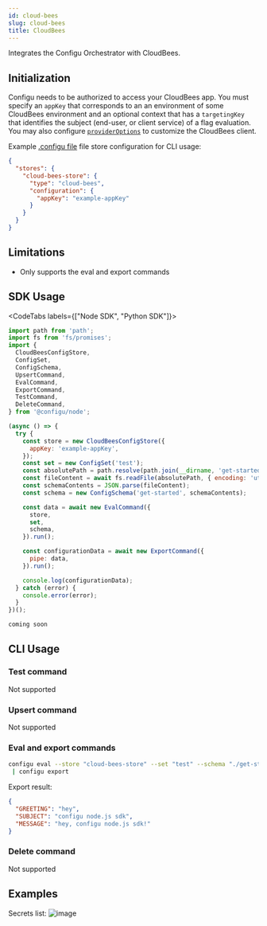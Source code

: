 ```yaml
---
id: cloud-bees
slug: cloud-bees
title: CloudBees
---
```


Integrates the Configu Orchestrator with CloudBees.

## Initialization

Configu needs to be authorized to access your CloudBees app. You must specify an `appKey` that corresponds to an an environment of some CloudBees environment and an optional context that has a `targetingKey` that identifies the subject (end-user, or client service) of a flag evaluation. You may also configure [`providerOptions`](https://github.com/DefinitelyTyped/DefinitelyTyped/blob/dc3f51b89bf7741b8d327311321ab6db041aa88d/types/rox-node/index.d.ts#L35C35-L35C35) to customize the CloudBees client.

Example [.configu file](../cli-config) file store configuration for CLI usage:

```json
{
  "stores": {
    "cloud-bees-store": {
      "type": "cloud-bees",
      "configuration": {
        "appKey": "example-appKey"
      }
    }
  }
}
```

## Limitations

<Admonition type="info">

- Only supports the eval and export commands

</Admonition>

## SDK Usage

<CodeTabs labels={["Node SDK", "Python SDK"]}>

```js
import path from 'path';
import fs from 'fs/promises';
import {
  CloudBeesConfigStore,
  ConfigSet,
  ConfigSchema,
  UpsertCommand,
  EvalCommand,
  ExportCommand,
  TestCommand,
  DeleteCommand,
} from '@configu/node';

(async () => {
  try {
    const store = new CloudBeesConfigStore({
      appKey: 'example-appKey',
    });
    const set = new ConfigSet('test');
    const absolutePath = path.resolve(path.join(__dirname, 'get-started.cfgu.json'));
    const fileContent = await fs.readFile(absolutePath, { encoding: 'utf8' });
    const schemaContents = JSON.parse(fileContent);
    const schema = new ConfigSchema('get-started', schemaContents);

    const data = await new EvalCommand({
      store,
      set,
      schema,
    }).run();

    const configurationData = await new ExportCommand({
      pipe: data,
    }).run();

    console.log(configurationData);
  } catch (error) {
    console.error(error);
  }
})();
```

```python
coming soon
```

</CodeTabs>

## CLI Usage

### Test command

Not supported

### Upsert command

Not supported

### Eval and export commands

```bash
configu eval --store "cloud-bees-store" --set "test" --schema "./get-started.cfgu.json" \
 | configu export
```

Export result:

```json
{
  "GREETING": "hey",
  "SUBJECT": "configu node.js sdk",
  "MESSAGE": "hey, configu node.js sdk!"
}
```

### Delete command

Not supported

## Examples

Secrets list:
![image](./img/cloud-bees-feature-flag-list.png)

